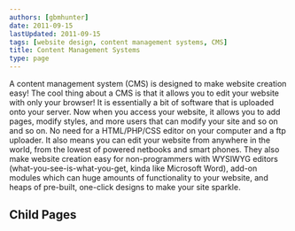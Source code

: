 ```yaml
---
authors: [gbmhunter]
date: 2011-09-15
lastUpdated: 2011-09-15
tags: [website design, content management systems, CMS]
title: Content Management Systems
type: page
---
```


A content management system (CMS) is designed to make website creation easy! The cool thing about a CMS is that it allows you to edit your website with only your browser! It is essentially a bit of software that is uploaded onto your server. Now when you access your website, it allows you to add pages, modify styles, and more users that can modify your site and so on and so on. No need for a HTML/PHP/CSS editor on your computer and a ftp uploader. It also means you can edit your website from anywhere in the world, from the lowest of powered netbooks and smart phones. They also make website creation easy for non-programmers with WYSIWYG editors (what-you-see-is-what-you-get, kinda like Microsoft Word), add-on modules which can huge amounts of functionality to your website, and heaps of pre-built, one-click designs to make your site sparkle.

## Child Pages

<ChildPages />
